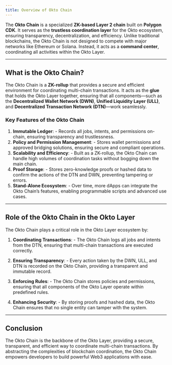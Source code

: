 ```yaml
---
title: Overview of Okto Chain
---
```


The **Okto Chain** is a specialized **ZK-based Layer 2 chain** built on **Polygon CDK**. It serves as the **trustless coordination layer** for the Okto ecosystem, ensuring transparency, decentralization, and efficiency. Unlike traditional blockchains, the Okto Chain is not designed to compete with major networks like Ethereum or Solana. Instead, it acts as a **command center**, coordinating all activities within the Okto Layer.

---

## What is the Okto Chain?

The Okto Chain is a **ZK-rollup** that provides a secure and efficient environment for coordinating multi-chain transactions. It acts as the **glue** that holds the Okto Layer together, ensuring that all components—such as the **Decentralized Wallet Network (DWN)**, **Unified Liquidity Layer (ULL)**, and **Decentralized Transaction Network (DTN)**—work seamlessly.

### Key Features of the Okto Chain

1. **Immutable Ledger**: - Records all jobs, intents, and permissions on-chain, ensuring transparency and trustlessness.
2. **Policy and Permission Management**: - Stores wallet permissions and approved bridging solutions, ensuring secure and compliant operations.
3. **Scalability and Efficiency**: - Built as a ZK-rollup, the Okto Chain can handle high volumes of coordination tasks without bogging down the main chain.
4. **Proof Storage**: - Stores zero-knowledge proofs or hashed data to confirm the actions of the DTN and DWN, preventing tampering or errors.
5. **Stand-Alone Ecosystem**: - Over time, more dApps can integrate the Okto Chain’s features, enabling programmable scripts and advanced use cases.

---

## Role of the Okto Chain in the Okto Layer

The Okto Chain plays a critical role in the Okto Layer ecosystem by:

1. **Coordinating Transactions**: - The Okto Chain logs all jobs and intents from the DTN, ensuring that multi-chain transactions are executed correctly.

2. **Ensuring Transparency**: - Every action taken by the DWN, ULL, and DTN is recorded on the Okto Chain, providing a transparent and immutable record.

3. **Enforcing Rules**: - The Okto Chain stores policies and permissions, ensuring that all components of the Okto Layer operate within predefined rules.

4. **Enhancing Security**: - By storing proofs and hashed data, the Okto Chain ensures that no single entity can tamper with the system.

---

## Conclusion

The Okto Chain is the backbone of the Okto Layer, providing a secure, transparent, and efficient way to coordinate multi-chain transactions. By abstracting the complexities of blockchain coordination, the Okto Chain empowers developers to build powerful Web3 applications with ease.

